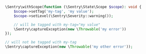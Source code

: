 ```php
\Sentry\withScope(function (\Sentry\State\Scope $scope): void {
    $scope->setTag('my-tag', 'my value');
    $scope->setLevel(\Sentry\Severity::warning());

    // will be tagged with my-tag="my value"
    \Sentry\captureException(new \Throwable('my error'))
});

// will not be tagged with my-tag
\Sentry\captureException(new \Throwable('my other error'));
```
